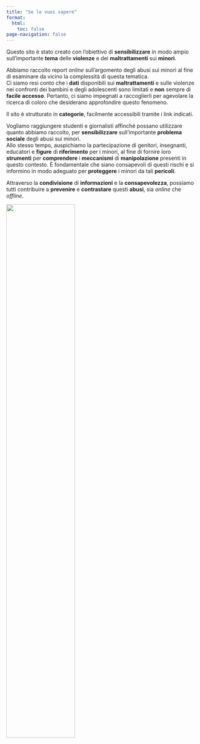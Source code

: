 ```yaml
---
title: "Se lo vuoi sapere"
format:
  html:
    toc: false
page-navigation: false
---
```


Questo sito è stato creato con l'obiettivo di **sensibilizzare** in modo ampio sull'importante **tema** delle **violenze** e dei **maltrattamenti** sui **minori**.

Abbiamo raccolto report *online* sull'argomento degli abusi sui minori al fine di esaminare da vicino la complessità di questa tematica.<br>
Ci siamo resi conto che i **dati** disponibili sui **maltrattamenti** e sulle violenze nei confronti dei bambini e degli adolescenti sono limitati e **non** sempre di **facile** **accesso**. Pertanto, ci siamo impegnati a raccoglierli per agevolare la ricerca di coloro che desiderano approfondire questo fenomeno.

Il sito è strutturato in **categorie**, facilmente accessibili tramite i link indicati.

Vogliamo raggiungere studenti e giornalisti affinché possano utilizzare quanto abbiamo raccolto, per **sensibilizzare** sull'importante **problema sociale** degli abusi sui minori.<br>
Allo stesso tempo, auspichiamo la partecipazione di genitori, insegnanti, educatori e **figure** di **riferimento** per i minori, al fine di fornire loro **strumenti** per **comprendere** i **meccanismi** di **manipolazione** presenti in questo contesto.
È fondamentale che siano consapevoli di questi rischi e si informino in modo adeguato per **proteggere** i minori da tali **pericoli**.

Attraverso la **condivisione** di **informazioni** e la **consapevolezza**, possiamo tutti contribuire a **prevenire** e **contrastare** questi **abusi**, sia *online* che *offline*.

[![](immagini/logo.png){width=60% fig-align="center" fig-alt="Logo Se Lo Vuoi Sapere"}](pubblicazioni/)
